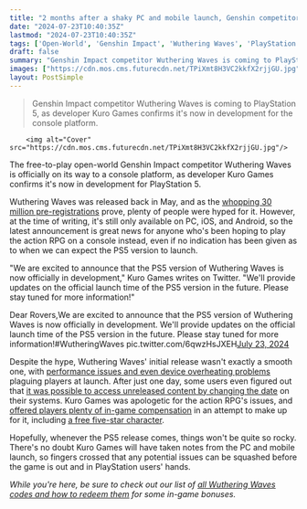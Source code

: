 ```yaml
---
title: "2 months after a shaky PC and mobile launch, Genshin competitor Wuthering Waves is confirmed to be in development for PS5"
date: "2024-07-23T10:40:35Z"
lastmod: "2024-07-23T10:40:35Z"
tags: ['Open-World', 'Genshin Impact', 'Wuthering Waves', 'PlayStation 5', 'Kuro Games', 'Action RPG']
draft: false
summary: "Genshin Impact competitor Wuthering Waves is coming to PlayStation 5, as developer Kuro Games confirms it's now in development for the console platform."
images: ["https://cdn.mos.cms.futurecdn.net/TPiXmt8H3VC2kkfX2rjjGU.jpg"]
layout: PostSimple
---
```

> Genshin Impact competitor Wuthering Waves is coming to PlayStation 5, as developer Kuro Games confirms it's now in development for the console platform.


        <img alt="Cover" src="https://cdn.mos.cms.futurecdn.net/TPiXmt8H3VC2kkfX2rjjGU.jpg"/>
        
The free-to-play open-world Genshin Impact competitor Wuthering Waves is officially on its way to a console platform, as developer Kuro Games confirms it's now in development for PlayStation 5.

Wuthering Waves was released back in May, and as the [<u>whopping 30 million pre-registrations</u>](https://www.gamesradar.com/games/action-rpg/with-30-million-people-signed-up-already-imminent-open-world-rpg-wuthering-waves-is-another-chinese-action-darling-to-watch/) prove, plenty of people were hyped for it. However, at the time of writing, it's still only available on PC, iOS, and Android, so the latest announcement is great news for anyone who's been hoping to play the action RPG on a console instead, even if no indication has been given as to when we can expect the PS5 version to launch. 

"We are excited to announce that the PS5 version of Wuthering Waves is now officially in development," Kuro Games writes on Twitter. "We'll provide updates on the official launch time of the PS5 version in the future. Please stay tuned for more information!"

Dear Rovers,We are excited to announce that the PS5 version of Wuthering Waves is now officially in development. We'll provide updates on the official launch time of the PS5 version in the future. Please stay tuned for more information!#WutheringWaves pic.twitter.com/6qwzHsJXEH[July 23, 2024](https://twitter.com/Wuthering_Waves/status/1815582618580123669)

Despite the hype, Wuthering Waves' initial release wasn't exactly a smooth one, with [<u>performance issues and even device overheating problems</u>](https://www.gamesradar.com/games/action-rpg/new-open-world-genshin-competitor-wuthering-waves-offers-players-compensation-as-it-reiterates-commitment-to-take-performance-concerns-seriously/) plaguing players at launch. After just one day, some users even figured out that [<u>it was possible to access unreleased content by changing the date</u>](https://www.gamesradar.com/games/action-rpg/genshin-like-action-rpg-wuthering-waves-has-been-out-for-one-day-but-players-have-already-managed-to-access-unreleased-content-via-virtual-time-travel/) on their systems. Kuro Games was apologetic for the action RPG's issues, and [<u>offered players plenty of in-game compensation</u>](https://www.gamesradar.com/games/action-rpg/new-open-world-genshin-competitor-wuthering-waves-offers-players-compensation-as-it-reiterates-commitment-to-take-performance-concerns-seriously/) in an attempt to make up for it, including [<u>a free five-star character</u>](https://www.gamesradar.com/games/action-rpg/after-a-shaky-launch-the-new-arpg-hungry-for-genshin-impacts-lunch-is-making-its-lengthy-cutscenes-skippable-and-giving-away-a-5-star-character-of-your-choice/). 

Hopefully, whenever the PS5 release comes, things won't be quite so rocky. There's no doubt Kuro Games will have taken notes from the PC and mobile launch, so fingers crossed that any potential issues can be squashed before the game is out and in PlayStation users' hands. 

*While you're here, be sure to check out our list of *[<u><em>all Wuthering Waves codes and how to redeem them</em></u>](https://www.gamesradar.com/games/rpg/wuthering-waves-codes-redeem/)* for some in-game bonuses.*
        